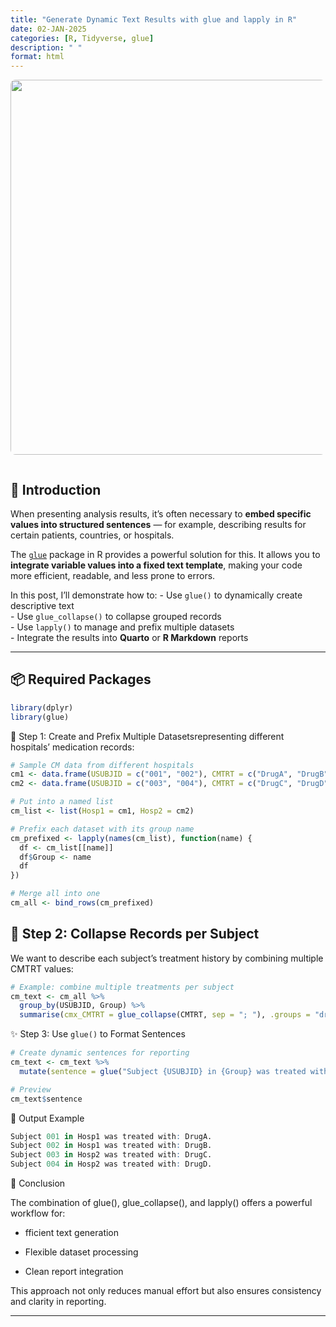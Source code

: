```yaml
---
title: "Generate Dynamic Text Results with glue and lapply in R"
date: 02-JAN-2025
categories: [R, Tidyverse, glue]
description: " "
format: html
---
```


![](../images/glue.jpg){style="margin-bottom: 1em; border-radius: 8px;" width="600"}

## 🧩 Introduction

When presenting analysis results, it's often necessary to **embed specific values into structured sentences** — for example, describing results for certain patients, countries, or hospitals.

The [`glue`](https://glue.tidyverse.org/) package in R provides a powerful solution for this. It allows you to **integrate variable values into a fixed text template**, making your code more efficient, readable, and less prone to errors.

In this post, I’ll demonstrate how to: - Use `glue()` to dynamically create descriptive text\
- Use `glue_collapse()` to collapse grouped records\
- Use `lapply()` to manage and prefix multiple datasets\
- Integrate the results into **Quarto** or **R Markdown** reports

------------------------------------------------------------------------

## 📦 Required Packages

``` r
library(dplyr) 
library(glue) 
```

🪇 Step 1: Create and Prefix Multiple Datasetsrepresenting different hospitals’ medication records:

``` r
# Sample CM data from different hospitals
cm1 <- data.frame(USUBJID = c("001", "002"), CMTRT = c("DrugA", "DrugB"))
cm2 <- data.frame(USUBJID = c("003", "004"), CMTRT = c("DrugC", "DrugD"))

# Put into a named list
cm_list <- list(Hosp1 = cm1, Hosp2 = cm2)

# Prefix each dataset with its group name
cm_prefixed <- lapply(names(cm_list), function(name) {
  df <- cm_list[[name]]
  df$Group <- name
  df
})

# Merge all into one
cm_all <- bind_rows(cm_prefixed)
```

## 🧠 Step 2: Collapse Records per Subject

We want to describe each subject's treatment history by combining multiple CMTRT values:

``` r
# Example: combine multiple treatments per subject
cm_text <- cm_all %>%
  group_by(USUBJID, Group) %>%
  summarise(cmx_CMTRT = glue_collapse(CMTRT, sep = "; "), .groups = "drop")
```

✨ Step 3: Use `glue()` to Format Sentences

``` r
# Create dynamic sentences for reporting
cm_text <- cm_text %>%
  mutate(sentence = glue("Subject {USUBJID} in {Group} was treated with: {cmx_CMTRT}."))

# Preview
cm_text$sentence
```

📝 Output Example

``` r
Subject 001 in Hosp1 was treated with: DrugA.
Subject 002 in Hosp1 was treated with: DrugB.
Subject 003 in Hosp2 was treated with: DrugC.
Subject 004 in Hosp2 was treated with: DrugD.
```

🧵 Conclusion

The combination of glue(), glue_collapse(), and lapply() offers a powerful workflow for:

-   fficient text generation

-   Flexible dataset processing

-   Clean report integration

This approach not only reduces manual effort but also ensures consistency and clarity in reporting.

------------------------------------------------------------------------
